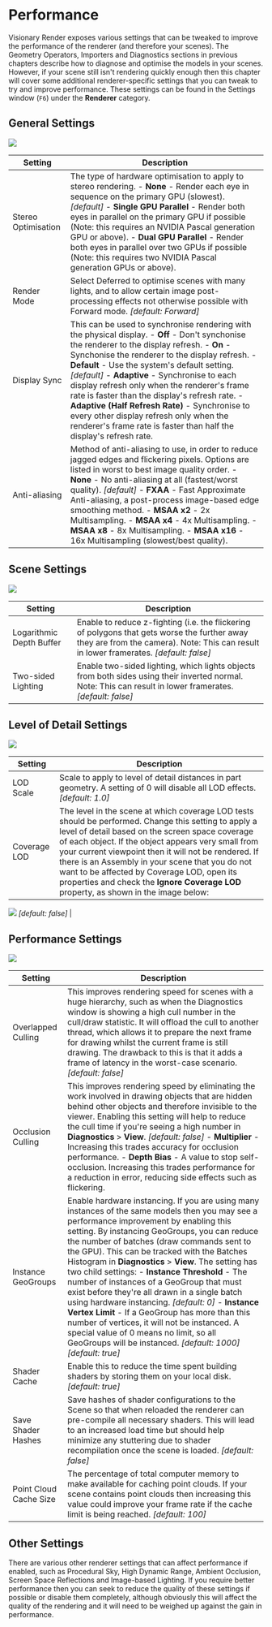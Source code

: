 # Performance

Visionary Render exposes various settings that can be tweaked to improve the performance of the renderer (and therefore your scenes). The Geometry Operators, Importers and Diagnostics sections in previous chapters describe how to diagnose and optimise the models in your scenes. However, if your scene still isn't rendering quickly enough then this chapter will cover some additional renderer-specific settings that you can tweak to try and improve performance. These settings can be found in the Settings window (`F6`) under the **Renderer** category.

## General Settings

![](/img/user-manual/chapter37/1.jpg)

| Setting | Description |
|---------|-------------|
| Stereo Optimisation | The type of hardware optimisation to apply to stereo rendering. - **None** - Render each eye in sequence on the primary GPU (slowest). *\[default\]* - **Single GPU Parallel** - Render both eyes in parallel on the primary GPU if possible (Note: this requires an NVIDIA Pascal generation GPU or above). - **Dual GPU Parallel** - Render both eyes in parallel over two GPUs if possible (Note: this requires two NVIDIA Pascal generation GPUs or above). |
| Render Mode | Select Deferred to optimise scenes with many lights, and to allow certain image post-processing effects not otherwise possible with Forward mode. *\[default: Forward\]* |
| Display Sync | This can be used to synchronise rendering with the physical display. - **Off** - Don't synchonise the renderer to the display refresh. - **On** - Synchonise the renderer to the display refresh. - **Default** - Use the system's default setting. *\[default\]* - **Adaptive** - Synchronise to each display refresh only when the renderer\'s frame rate is faster than the display\'s refresh rate. - **Adaptive (Half Refresh Rate)** - Synchronise to every other display refresh only when the renderer\'s frame rate is faster than half the display\'s refresh rate. |
| Anti-aliasing | Method of anti-aliasing to use, in order to reduce jagged edges and flickering pixels. Options are listed in worst to best image quality order. - **None** - No anti-aliasing at all (fastest/worst quality). *\[default\]* - **FXAA** - Fast Approximate Anti-aliasing, a post-process image-based edge smoothing method. - **MSAA x2** - 2x Multisampling. - **MSAA x4** - 4x Multisampling. - **MSAA x8** - 8x Multisampling. - **MSAA x16** - 16x Multisampling (slowest/best quality).|

## Scene Settings

![](/img/user-manual/chapter37/2.jpg)

| Setting | Description |
|---------|-------------|
| Logarithmic Depth Buffer | Enable to reduce z-fighting (i.e. the flickering of polygons that gets worse the further away they are from the camera). Note: This can result in lower framerates. *\[default: false\]* |
| Two-sided Lighting | Enable two-sided lighting, which lights objects from both sides using their inverted normal. Note: This can result in lower framerates. *\[default: false\]* |

## Level of Detail Settings

![](/img/user-manual/chapter37/3.jpg)

| Setting | Description |
|---------|-------------|
| LOD Scale | Scale to apply to level of detail distances in part geometry. A setting of 0 will disable all LOD effects. *\[default: 1.0\]* |
| Coverage LOD | The level in the scene at which coverage LOD tests should be performed. Change this setting to apply a level of detail based on the screen space coverage of each object. If the object appears very small from your current viewpoint then it will not be rendered. If there is an Assembly in your scene that you do not want to be affected by Coverage LOD, open its properties and check the **Ignore Coverage LOD** property, as shown in the image below: 
![](/img/user-manual/chapter37/3.jpg)
*\[default: false\]* |

## Performance Settings

![](/img/user-manual/chapter37/5.jpg)

| Setting | Description |
|---------|-------------|
| Overlapped Culling | This improves rendering speed for scenes with a huge hierarchy, such as when the Diagnostics window is showing a high cull number in the cull/draw statistic. It will offload the cull to another thread, which allows it to prepare the next frame for drawing whilst the current frame is still drawing. The drawback to this is that it adds a frame of latency in the worst-case scenario. *\[default: false\]* |
| Occlusion Culling | This improves rendering speed by eliminating the work involved in drawing objects that are hidden behind other objects and therefore invisible to the viewer. Enabling this setting will help to reduce the cull time if you're seeing a high number in **Diagnostics** > **View**. *\[default: false\]* - **Multiplier** - Increasing this trades accuracy for occlusion performance. - **Depth Bias** - A value to stop self-occlusion. Increasing this trades performance for a reduction in error, reducing side effects such as flickering. |
| Instance GeoGroups | Enable hardware instancing. If you are using many instances of the same models then you may see a performance improvement by enabling this setting. By instancing GeoGroups, you can reduce the number of batches (draw commands sent to the GPU). This can be tracked with the Batches Histogram in **Diagnostics** > **View**. The setting has two child settings: - **Instance Threshold** - The number of instances of a GeoGroup that must exist before they\'re all drawn in a single batch using hardware instancing. *\[default: 0\]* - **Instance Vertex Limit** - If a GeoGroup has more than this number of vertices, it will not be instanced. A special value of 0 means no limit, so all GeoGroups will be instanced. *\[default: 1000\]* *\[default: true\]* |
| Shader Cache | Enable this to reduce the time spent building shaders by storing them on your local disk. *\[default: true\]* |
| Save Shader Hashes | Save hashes of shader configurations to the Scene so that when reloaded the renderer can pre-compile all necessary shaders. This will lead to an increased load time but should help minimize any stuttering due to shader recompilation once the scene is loaded. *\[default: false\]* |
| Point Cloud Cache Size | The percentage of total computer memory to make available for caching point clouds. If your scene contains point clouds then increasing this value could improve your frame rate if the cache limit is being reached. *\[default: 100\]* |

## Other Settings

There are various other renderer settings that can affect performance if enabled, such as Procedural Sky, High Dynamic Range, Ambient Occlusion, Screen Space Reflections and Image-based Lighting. If you require better performance then you can seek to reduce the quality of these settings if possible or disable them completely, although obviously this will affect the quality of the rendering and it will need to be weighed up against the gain in performance.
